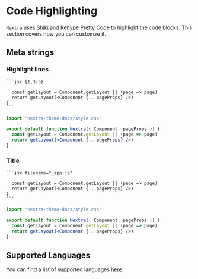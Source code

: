 # Code Highlighting

`Nextra` uses [Shiki](https://shiki.matsu.io) and [Rehype Pretty Code](https://github.com/FormidableLabs/prism-react-renderer)
to highlight the code blocks. This section covers how you can customze it.

## Meta strings

### Highlight lines

````mdx
```jsx {1,3-5}

  const getLayout = Component.getLayout || (page => page)
  return getLayout(<Component {...pageProps} />)
}
```
````

```jsx {1,4-5}
import 'nextra-theme-docs/style.css'

export default function Nextra({ Component, pageProps }) {
  const getLayout = Component.getLayout || (page => page)
  return getLayout(<Component {...pageProps} />)
}
```

### Title

````mdx
```jsx filename="_app.js"

  const getLayout = Component.getLayout || (page => page)
  return getLayout(<Component {...pageProps} />)
}
```
````

```jsx filename="_app.js"
import 'nextra-theme-docs/style.css'

export default function Nextra({ Component, pageProps }) {
  const getLayout = Component.getLayout || (page => page)
  return getLayout(<Component {...pageProps} />)
}
```

## Supported Languages

You can find a list of supported languages [here](https://github.com/shikijs/shiki/blob/main/docs/languages.md).
